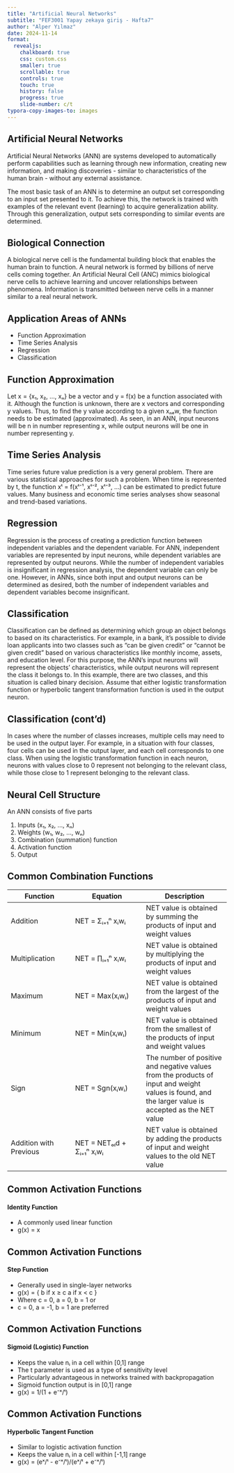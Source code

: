 ```yaml
---
title: "Artificial Neural Networks"
subtitle: "FEF3001 Yapay zekaya giriş - Hafta7"
author: "Alper Yılmaz"
date: 2024-11-14
format:
  revealjs:
    chalkboard: true
    css: custom.css
    smaller: true
    scrollable: true
    controls: true
    touch: true
    history: false
    progress: true
    slide-number: c/t
typora-copy-images-to: images
---
```




## Artificial Neural Networks
Artificial Neural Networks (ANN) are systems developed to automatically perform capabilities such as learning through new information, creating new information, and making discoveries - similar to characteristics of the human brain - without any external assistance.

The most basic task of an ANN is to determine an output set corresponding to an input set presented to it. To achieve this, the network is trained with examples of the relevant event (learning) to acquire generalization ability. Through this generalization, output sets corresponding to similar events are determined.

## Biological Connection
A biological nerve cell is the fundamental building block that enables the human brain to function. A neural network is formed by billions of nerve cells coming together. An Artificial Neural Cell (ANC) mimics biological nerve cells to achieve learning and uncover relationships between phenomena. Information is transmitted between nerve cells in a manner similar to a real neural network.

## Application Areas of ANNs

- Function Approximation
- Time Series Analysis
- Regression
- Classification

## Function Approximation
Let x = {x₁, x₂, ..., xₙ} be a vector and y = f(x) be a function associated with it. Although the function is unknown, there are x vectors and corresponding y values. Thus, to find the y value according to a given xₙₑw, the function needs to be estimated (approximated). As seen, in an ANN, input neurons will be n in number representing x, while output neurons will be one in number representing y.

## Time Series Analysis

Time series future value prediction is a very general problem. There are various statistical approaches for such a problem. When time is represented by t, the function xᵗ = f(xᵗ⁻¹, xᵗ⁻², xᵗ⁻³, ...) can be estimated to predict future values. Many business and economic time series analyses show seasonal and trend-based variations.

## Regression

Regression is the process of creating a prediction function between independent variables and the dependent variable. For ANN, independent variables are represented by input neurons, while dependent variables are represented by output neurons. While the number of independent variables is insignificant in regression analysis, the dependent variable can only be one. However, in ANNs, since both input and output neurons can be determined as desired, both the number of independent variables and dependent variables become insignificant.

## Classification

Classification can be defined as determining which group an object belongs to based on its characteristics. For example, in a bank, it's possible to divide loan applicants into two classes such as "can be given credit" or "cannot be given credit" based on various characteristics like monthly income, assets, and education level. For this purpose, the ANN's input neurons will represent the objects' characteristics, while output neurons will represent the class it belongs to. In this example, there are two classes, and this situation is called binary decision. Assume that either logistic transformation function or hyperbolic tangent transformation function is used in the output neuron.

## Classification (cont'd)

In cases where the number of classes increases, multiple cells may need to be used in the output layer. For example, in a situation with four classes, four cells can be used in the output layer, and each cell corresponds to one class. When using the logistic transformation function in each neuron, neurons with values close to 0 represent not belonging to the relevant class, while those close to 1 represent belonging to the relevant class.

## Neural Cell Structure
An ANN consists of five parts

1. Inputs (x₁, x₂, ..., xₙ)
2. Weights (w₁, w₂, ..., wₙ)
3. Combination (summation) function
4. Activation function
5. Output

## Common Combination Functions

| Function | Equation | Description |
|----------|-----------|-------------|
| Addition | NET = Σᵢ₌₁ⁿ xᵢwᵢ | NET value is obtained by summing the products of input and weight values |
| Multiplication | NET = ∏ᵢ₌₁ⁿ xᵢwᵢ | NET value is obtained by multiplying the products of input and weight values |
| Maximum | NET = Max(xᵢwᵢ) | NET value is obtained from the largest of the products of input and weight values |
| Minimum | NET = Min(xᵢwᵢ) | NET value is obtained from the smallest of the products of input and weight values |
| Sign | NET = Sgn(xᵢwᵢ) | The number of positive and negative values from the products of input and weight values is found, and the larger value is accepted as the NET value |
| Addition with Previous | NET = NETₒₗd + Σᵢ₌₁ⁿ xᵢwᵢ | NET value is obtained by adding the products of input and weight values to the old NET value |

## Common Activation Functions

#### Identity Function

- A commonly used linear function
- g(x) = x

## Common Activation Functions

#### Step Function

- Generally used in single-layer networks
- g(x) = { b if x ≥ c
          a if x < c }
- Where c = 0, a = 0, b = 1 or
- c = 0, a = -1, b = 1 are preferred

## Common Activation Functions

#### Sigmoid (Logistic) Function

- Keeps the value nᵢ in a cell within [0,1] range
- The t parameter is used as a type of sensitivity level
- Particularly advantageous in networks trained with backpropagation
- Sigmoid function output is in [0,1] range
- g(x) = 1/(1 + e⁻ˣ/ᵗ)

## Common Activation Functions

#### Hyperbolic Tangent Function

- Similar to logistic activation function
- Keeps the value nᵢ in a cell within [-1,1] range
- g(x) = (eˣ/ᵗ - e⁻ˣ/ᵗ)/(eˣ/ᵗ + e⁻ˣ/ᵗ)

